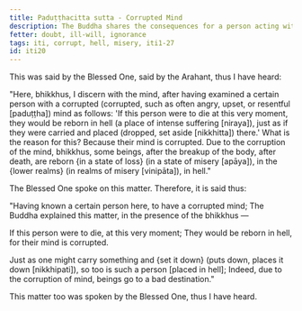 ```yaml
---
title: Paduṭṭhacitta sutta - Corrupted Mind
description: The Buddha shares the consequences for a person acting with a corrupted mind based on his direct knowledge.
fetter: doubt, ill-will, ignorance
tags: iti, corrupt, hell, misery, iti1-27
id: iti20
---
```


This was said by the Blessed One, said by the Arahant, thus I have heard:

"Here, bhikkhus, I discern with the mind, after having examined a certain person with a corrupted (corrupted, such as often angry, upset, or resentful [paduṭṭha]) mind as follows: 'If this person were to die at this very moment, they would be reborn in hell (a place of intense suffering [niraya]), just as if they were carried and placed (dropped, set aside [nikkhitta]) there.' What is the reason for this? Because their mind is corrupted. Due to the corruption of the mind, bhikkhus, some beings, after the breakup of the body, after death, are reborn \{in a state of loss} (in a state of misery [apāya]), in the \{lower realms} (in realms of misery [vinipāta]), in hell."

The Blessed One spoke on this matter. Therefore, it is said thus:

"Having known a certain person here,
to have a corrupted mind;
The Buddha explained this matter,
in the presence of the bhikkhus —

If this person were to die,
at this very moment;
They would be reborn in hell,
for their mind is corrupted.

Just as one might carry something and \{set it down} (puts down, places it down [nikkhipati]),
so too is such a person [placed in hell];
Indeed, due to the corruption of mind,
beings go to a bad destination."

This matter too was spoken by the Blessed One, thus I have heard.